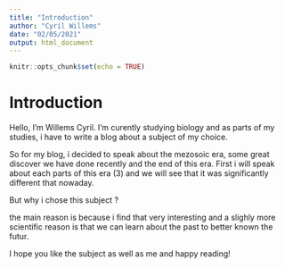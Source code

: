 ```yaml
---
title: "Introduction"
author: "Cyril Willems"
date: "02/05/2021"
output: html_document
---
```


```r
knitr::opts_chunk$set(echo = TRUE)
```
# Introduction #

Hello, I'm Willems Cyril. I'm curently studying biology and as parts of my studies, i have to write a blog about a subject of my choice.

So for my blog, i decided to speak about the mezosoic era, some great discover we have done recently and the end of this era. First i will speak about each parts of this era (3) and we will see that it was significantly different that nowaday.

But why i chose this subject ? 

the main reason is because i find that very interesting and a slighly more scientific reason is that we can learn about the past to better known the futur.

I hope you like the subject as well as me and happy reading!

